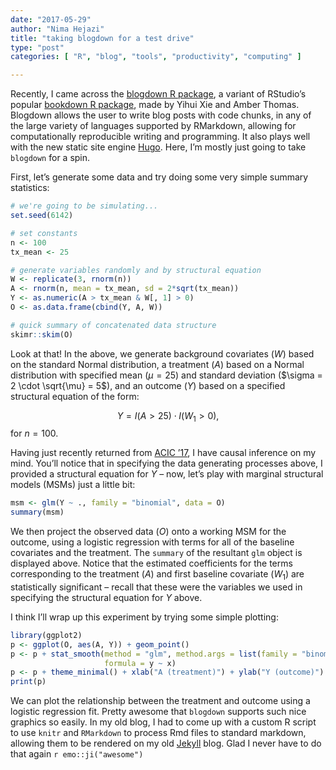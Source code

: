 ```yaml
---
date: "2017-05-29"
author: "Nima Hejazi"
title: "taking blogdown for a test drive"
type: "post"
categories: [ "R", "blog", "tools", "productivity", "computing" ]

---
```


Recently, I came across the [blogdown R
package](https://bookdown.org/yihui/blogdown/), a variant of RStudio's popular
[bookdown R package](https://bookdown.org/yihui/bookdown/), made by Yihui Xie
and Amber Thomas. Blogdown allows the user to write blog posts with code chunks,
in any of the large variety of languages supported by RMarkdown, allowing for
computationally reproducible writing and programming. It also plays well with
the new static site engine [Hugo](https://gohugo.io/). Here, I'm mostly just
going to take `blogdown` for a spin.

First, let's generate some data and try doing some very simple summary
statistics:


```r
# we're going to be simulating...
set.seed(6142)

# set constants
n <- 100
tx_mean <- 25

# generate variables randomly and by structural equation
W <- replicate(3, rnorm(n))
A <- rnorm(n, mean = tx_mean, sd = 2*sqrt(tx_mean))
Y <- as.numeric(A > tx_mean & W[, 1] > 0)
O <- as.data.frame(cbind(Y, A, W))

# quick summary of concatenated data structure
skimr::skim(O)
```

Look at that! In the above, we generate background covariates ($W$) based on the
standard Normal distribution, a treatment ($A$) based on a Normal distribution
with specified mean ($\mu = 25$) and standard deviation
($\sigma = 2 \cdot \sqrt{\mu} = 5$), and an outcome ($Y$) based on a specified
structural equation of the form:

$$Y = I(A > 25) \cdot I(W_1 > 0),$$ for $n = 100$.

Having just recently returned from [ACIC '17](http://causal.unc.edu/acic2017/),
I have causal inference on my mind. You'll notice that in specifying the data
generating processes above, I provided a structural equation for $Y$ -- now,
let's play with marginal structural models (MSMs) just a little bit:

```r
msm <- glm(Y ~ ., family = "binomial", data = O)
summary(msm)
```

We then project the observed data ($O$) onto a working MSM for the outcome,
using a logistic regression with terms for all of the baseline covariates and
the treatment. The `summary` of the resultant `glm` object is displayed above.
Notice that the estimated coefficients for the terms corresponding to the
treatment ($A$) and first baseline covariate ($W_1$) are statistically
significant -- recall that these were the variables we used in specifying the
structural equation for $Y$ above.

I think I'll wrap up this experiment by trying some simple plotting:

```r
library(ggplot2)
p <- ggplot(O, aes(A, Y)) + geom_point()
p <- p + stat_smooth(method = "glm", method.args = list(family = "binomial"),
                     formula = y ~ x)
p <- p + theme_minimal() + xlab("A (treatment)") + ylab("Y (outcome)")
print(p)
```

We can plot the relationship between the treatment and outcome using a logistic
regression fit. Pretty awesome that `blogdown` supports such nice graphics so
easily. In my old blog, I had to come up with a custom R script to use `knitr`
and `RMarkdown` to process Rmd files to standard markdown, allowing them to be
rendered on my old [Jekyll](https://jekyllrb.com/) blog. Glad I never have to do
that again `r emo::ji("awesome")`
